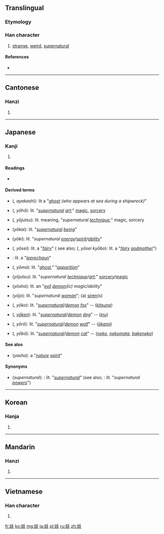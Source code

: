 ==Translingual==
===Etymology===
{{Han compound|女|夭|ls=psc|c1=s|c2=p}}

===Han character===
{{Han char|rn=38|rad=女|as=04|sn=7|four=4243<sub>4</sub>|canj=女竹大 (VHK)|ids=⿰[[女]][[夭]]}}

# [[strange]], [[weird]], [[supernatural]]

====References====
* {{Han ref|kx=0256.200|dkj=06086|dj=0520.180|hdz=21031.070|uh=5996|ud=22934|bh=A7AF|bd=42927}}

----

==Cantonese==

===Hanzi===
{{yue-hanzi|jyut=jiu1|y=yiu1}}

# {{defn|lang=yue|sort=女04}}

----

==Japanese==

===Kanji===
{{ja-kanji|grade=|rs=女04}}

# {{defn|lang=ja|sort=女04}}

====Readings====
* {{ja-readings|on={{l|ja|よう}} (yō)|kun={{l|ja|なまめく}} (namameku), {{l|ja|あやかし}} (ayakashi)}}

====Derived terms====
* {{l|ja|妖}} ({{l|ja|あやかし}}, ''ayakashi''): lit a "''[[ghost]] (who appears at sea during a shipwreck)''"
* {{l|ja|妖法}} ({{l|ja|ようほう}}, ''yōhō''): lit. "''[[supernatural]] [[art]]'';" [[magic]], [[sorcery]]
* {{l|ja|妖術}} ({{l|ja|ようじゅつ}}, ''yōjutsu''): lit. meaning, "''supernatural [[technique]];''" magic, sorcery
* {{l|ja|妖怪}} (''yōkai''): lit. "''[[supernatural]] [[being]]''"
* {{l|ja|妖気}} (''yōki''): lit. "''supernatural [[energy]]/[[spirit]]/[[ability]]''"
* {{l|ja|妖精}} ({{l|ja|ようせい}}, ''yōsei''): lit. a "''[[fairy]]''" ( see also; {{l|ja|妖精教母}} ({{l|ja|ようせいきょうぼ}}, ''yōsei kyōbo''): lit. a "''[[fairy]] [[godmother]]''")
* {{l|ja|小妖精}}: lit. a "''[[leprechaun]]''"
* {{l|ja|妖魔}} ({{l|ja|ようま}}, ''yōma''): lit. "''[[ghost]]," "[[apparition]]''"
* {{l|ja|妖術}} (''yōjutsu''): lit. "''supernatural [[technique]]/[[art]]'';" [[sorcery]]/[[magic]]
* {{l|ja|妖邪}} (''yōsha''): lit. an "''[[evil]] [[demon]](ic) magic/ability''"
* {{l|ja|妖女}} (''yōjo''): lit. "''supernatural [[woman]]''"; (a) [[siren]](s)
* {{l|ja|妖狐}} ({{l|ja|ようこ}}, ''yōko''): lit. "''[[supernatural]]/[[demon]] [[fox]]''" -- (''[[kitsune]]'')
* {{l|ja|妖犬}} ({{l|ja|ようけん}}, ''[[yōken]]''): lit. "''[[supernatural]]/[[demon]] [[dog]]''" -- (''[[inu]]'')
* {{l|ja|妖狼}} ({{l|ja|ようろう}}, ''yōrō''): lit. "''[[supernatural]]/[[demon]] [[wolf]]''" -- (''[[ōkami]]'')
* {{l|ja|妖猫}} ({{l|ja|ようぼう}}, ''yōbō''): lit. "''[[supernatural]]/[[demon]] [[cat]]''" -- (''[[neko]], [[nekomata]], [[bakeneko]]'')

====See also====
* {{l|ja|夜叉}} (''yasha''): a "''[[nature]] [[spirit]]''"

====Synonyms====
* (''supernatural''): {{l|ja|超自然}}: lit. "''[[supernatural]]''" (see also; {{l|ja|超自然力}}: lit. "''supernatural [[powers]]''")

----

==Korean==

===Hanja===
{{ko-hanja|hangeul=요|rv=yo|mr=yo}}

# {{defn|lang=ko|sort=女04}}

----

==Mandarin==

===Hanzi===
{{cmn-hanzi|pin=[[yāo]] ([[yao1]])|wg=yao<sup>1</sup>}}

# {{defn|lang=cmn|sort=女04}}

----

==Vietnamese==

===Han character===
{{vi-hantu|[[yêu]], [[èo]]|rs=女04}}

# {{defn|lang=vi|sort=女04}}

[[fr:妖]]
[[ko:妖]]
[[mg:妖]]
[[ja:妖]]
[[pl:妖]]
[[ru:妖]]
[[zh:妖]]